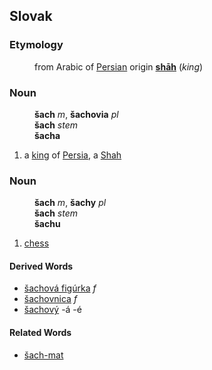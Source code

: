 ==Slovak==
===Etymology===
:from Arabic of [[Persian]] origin '''[[shāh]]''' (''king'')
===Noun===
:'''šach''' ''m'', '''šachovia''' ''pl''
:'''šach''' ''stem''
:'''šacha''' ''{{gensg}}''
# a [[king]] of [[Persia]], a [[Shah]]
===Noun===
:'''šach''' ''m'', '''šachy''' ''pl''
:'''šach''' ''stem''
:'''šachu''' ''{{gensg}}''
# [[chess]]
====Derived Words====
* [[šachová figúrka]] ''f''
* [[šachovnica]] ''f''
* [[šachový]] -á -é

====Related Words====
* [[šach-mat#Slovak|šach-mat]]